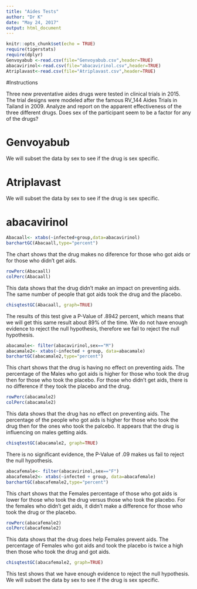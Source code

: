 ```yaml
---
title: "Aides Tests"
author: "Dr K"
date: "May 24, 2017"
output: html_document
---
```


```r
knitr::opts_chunk$set(echo = TRUE)
require(tigerstats)
require(dplyr)
Genvoyabub <-read.csv(file="Genvoyabub.csv",header=TRUE)
abacavirinol<-read.csv(file="abacavirinol.csv",header=TRUE)
Atriplavast<-read.csv(file="Atriplavast.csv",header=TRUE)
```

#Instructions

Three new preventative aides drugs were tested in clinical trials in 2015. The trial designs were modeled after the famous RV_144 Aides Trials in Tailand in 2009.  Analyze and report on the apparent effectiveness of the three different drugs. Does sex of the participant seem to be a factor for any of the drugs?


# Genvoyabub

We will subset the data by sex to see if the drug is sex specific.


# Atriplavast

We will subset the data by sex to see if the drug is sex specific.



# abacavirinol
```r
Abacaall<- xtabs(~infected+group,data=abacavirinol)
barchartGC(Abacaall,type="percent")

```

The chart shows that the drug makes no diference for those who got aids or for those who didn't get aids. 

```r
rowPerc(Abacaall)
colPerc(Abacaall)
```

This data shows that the drug didn't make an impact on preventing aids. The same number of people that got aids took the drug and the placebo.

```r
chisqtestGC(Abacaall, graph=TRUE)
```

The results of this test give a P-Value of .8942 percent, which means that we will get this same result about 89% of the time. We do not have enough evidence to reject the null hypothesis, therefore we fail to reject the null hypothesis.


```r
abacamale<- filter(abacavirinol,sex=="M")
abacamale2<- xtabs(~infected + group, data=abacamale)
barchartGC(abacamale2,type="percent")
```

This chart shows that the drug is having no effect on preventing aids. The percentage of the Males who got aids is higher for those who took the drug then for those who took the placebo. For those who didn't get aids, there is no difference if they took the placebo and the drug.


```r
rowPerc(abacamale2)
colPerc(abacamale2)
```

This data shows that the drug has no effect on preventing aids. The percentage of the people who got aids is higher for those who took the drug then for the ones who took the palcebo. It appears that the drug is influencing on males getting aids.


```r
chisqtestGC(abacamale2, graph=TRUE)
```

There is no significant evidence, the P-Value of .09 makes us fail to reject the null hypothesis. 


```r
abacafemale<- filter(abacavirinol,sex=="F")
abacafemale2<- xtabs(~infected + group, data=abacafemale)
barchartGC(abacafemale2,type="percent")
```

This chart shows that the Females percentage of those who got aids is lower for those who took the drug versus those who took the placebo. For the females who didn't get aids, it didn't make a difference for those who took the drug or the placebo.


```r
rowPerc(abacafemale2)
colPerc(abacafemale2)
```

This data shows that the drug does help Females prevent aids. The percentage of Females who got aids and took the placebo is twice a high then those who took the drug and got aids. 

```r
chisqtestGC(abacafemale2, graph=TRUE)
```

This test shows that we have enough evidence to reject the null hypothesis. 
We will subset the data by sex to see if the drug is sex specific.






